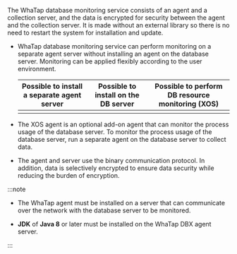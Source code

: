 The WhaTap database monitoring service consists of an agent and a collection server, and the data is encrypted for security between the agent and the collection server. It is made without an external library so there is no need to restart the system for installation and update.

- WhaTap database monitoring service can perform monitoring on a separate agent server without installing an agent on the database server. Monitoring can be applied flexibly according to the user environment.

  <div class='db-agent'>

  |           Possible to install a separate agent server           |             Possible to install on the DB server             | Possible to perform DB resource monitoring (XOS) |
  | :-------------------------------------------------------------: | :----------------------------------------------------------: | :-----------------------------------------------------------------: |
  | <ImgLang img='dbx-install-agent-on-agent-server.png' desc='' /> | <ImgLang img='dbx-install-agent-on-db-server.png' desc='' /> |               <ImgLang img='xos-agent.png' desc='' />               |

  </div>

- The XOS agent is an optional add-on agent that can monitor the process usage of the database server. To monitor the process usage of the database server, run a separate agent on the database server to collect data.

- The agent and server use the binary communication protocol. In addition, data is selectively encrypted to ensure data security while reducing the burden of encryption.

:::note

- The WhaTap agent must be installed on a server that can communicate over the network with the database server to be monitored.

- **JDK** of **Java 8** or later must be installed on the WhaTap DBX agent server.

:::

